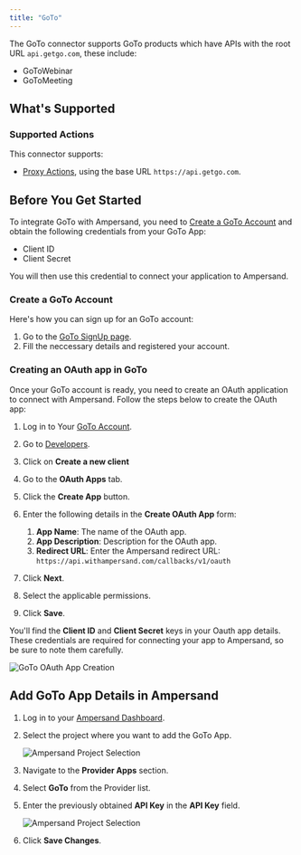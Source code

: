 ```yaml
---
title: "GoTo"
---
```


The GoTo connector supports GoTo products which have APIs with the root URL `api.getgo.com`, these include:

- GoToWebinar
- GoToMeeting

## What's Supported

### Supported Actions

This connector supports:

- [Proxy Actions](/proxy-actions), using the base URL `https://api.getgo.com`.

## Before You Get Started

To integrate GoTo with Ampersand, you need to [Create a GoTo Account](https://developer.goto.com/signup/) and obtain the following credentials from your GoTo App:

- Client ID
- Client Secret

You will then use this credential to connect your application to Ampersand.

### Create a GoTo Account

Here's how you can sign up for an GoTo account:

1. Go to the [GoTo SignUp page](https://developer.goto.com/signup/).
2. Fill the neccessary details and registered your account.

### Creating an OAuth app in GoTo

Once your GoTo account is ready, you need to create an OAuth application to connect with Ampersand. Follow the steps below to create the OAuth app:

1. Log in to Your [GoTo Account](https://identity.goto.com/login).

2. Go to [Developers](https://developer.logmeininc.com/clients).

3. Click on **Create a new client**

4. Go to the **OAuth Apps** tab.

5. Click the **Create App** button.

6. Enter the following details in the **Create OAuth App** form:

   1. **App Name**: The name of the OAuth app.
   2. **App Description**: Description for the OAuth app.
   3. **Redirect URL**: Enter the Ampersand redirect URL: `https://api.withampersand.com/callbacks/v1/oauth`

7. Click **Next**.

8. Select the applicable permissions.

9. Click **Save**.

You'll find the **Client ID** and **Client Secret** keys in your Oauth app details. These credentials are required for connecting your app to Ampersand, so be sure to note them carefully.

![GoTo OAuth App Creation](/images/provider-guides/OAuth-goto.gif)

## Add GoTo App Details in Ampersand

1. Log in to your [Ampersand Dashboard](https://dashboard.withampersand.com).

2. Select the project where you want to add the GoTo App.

   ![Ampersand Project Selection](/images/provider-guides/090c05f-Ampersand.png)

3. Navigate to the **Provider Apps** section.

4. Select **GoTo** from the Provider list.

5. Enter the previously obtained **API Key** in the **API Key** field.

   ![Ampersand Project Selection](/images/provider-guides/goto-amps.gif)

6. Click **Save Changes**.

